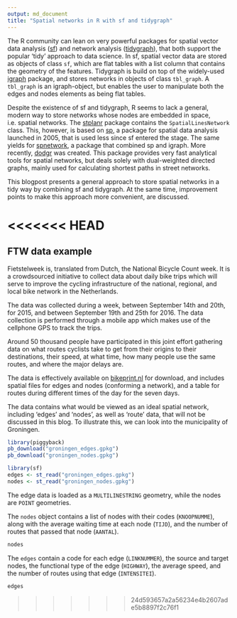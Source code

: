 ```yaml
---
output: md_document
title: "Spatial networks in R with sf and tidygraph"
---
```


The R community can lean on very powerful packages for spatial vector data analysis ([sf](https://github.com/r-spatial/sf)) and network analysis ([tidygraph](https://github.com/thomasp85/tidygraph)), that both support the popular 'tidy' approach to data science. In sf, spatial vector data are stored as objects of class `sf`, which are flat tables with a list column that contains the geometry of the features. Tidygraph is build on top of the widely-used [igraph](https://github.com/igraph/igraph) package, and stores networks in objects of class `tbl_graph`. A `tbl_graph` is an igraph-object, but enables the user to manipulate both the edges and nodes elements as being flat tables.

Despite the existence of sf and tidygraph, R seems to lack a general, modern way to store networks whose nodes are embedded in space, i.e. spatial networks. The [stplanr](https://github.com/ropensci/stplanr) package contains the `SpatialLinesNetwork` class. This, however, is based on [sp](https://github.com/edzer/sp/), a package for spatial data analysis launched in 2005, that is used less since sf entered the stage. The same yields for [spnetwork](https://github.com/edzer/spnetwork), a package that combined sp and igraph. More recently, [dodgr](https://github.com/ATFutures/dodgr) was created. This package provides very fast analytical tools for spatial networks, but deals solely with dual-weighted directed graphs, mainly used for calculating shortest paths in street networks.

This blogpost presents a general approach to store spatial networks in a tidy way by combining sf and tidygraph. At the same time, improvement points to make this approach more convenient, are discussed.

<<<<<<< HEAD
=======
## FTW data example

Fietstelweek is, translated from Dutch, the National Bicycle Count week. It is a crowdsourced initiative to collect data about daily bike trips which will serve to improve the cycling infrastructure of the national, regional, and local bike network in the Netherlands.

The data was collected during a week, between September 14th and 20th, for 2015, and between September 19th and 25th for 2016. The data collection is performed through a mobile app which makes use of the cellphone GPS to track the trips.

Around 50 thousand people have participated in this joint effort gathering data on what routes cyclists take to get from their origins to their destinations, their speed, at what time, how many people use the same routes, and where the major delays are. 

The data is effectively available on [bikeprint.nl](http://www.bikeprint.nl/fietstelweek/) for download, and includes spatial files for edges and nodes (conforming a network), and a table for routes during different times of the day for the seven days.

The data contains what would be viewed as an ideal spatial network, including 'edges' and 'nodes', as well as 'route' data, that will not be discussed in this blog. To illustrate this, we can look into the municipality of Groningen. 

```r
library(piggyback)
pb_download("groningen_edges.gpkg")
pb_download("groningen_nodes.gpkg")
```

```r
library(sf)
edges <- st_read("groningen_edges.gpkg")
nodes <- st_read("groningen_nodes.gpkg")
```

The edge data is loaded as a `MULTILINESTRING` geometry, while the nodes are  `POINT` geometries. 

The `nodes` object contains a list of nodes with their codes (`KNOOPNUMME`), along with the average waiting time at each node (`TIJD`), and the number of routes that passed that node (`AANTAL`). 

```r
nodes
```

The `edges` contain a code for each edge (`LINKNUMMER`), the source and target nodes, the functional type of the edge (`HIGHWAY`), the average speed, and the number of routes using that edge (`INTENSITEI`).

```r
edges
```
>>>>>>> 24d593657a2a56234e4b2607ade5b8897f2c76f1

